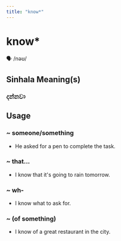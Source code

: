```yaml
---
title: "know*"
---
```


# know*

🗣️ /nəʊ/

## Sinhala Meaning(s)

### දන්නවා

## Usage

### ~ someone/something

- He asked for a pen to complete the task.


### ~ that...

- I know that it's going to rain tomorrow. 


### ~ wh-

- I know what to ask for.


### ~ (of something)

- I know of a great restaurant in the city.

